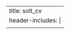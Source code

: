 ---
title: solt_cv
header-includes: |
  <meta http-equiv="Refresh" content="0; URL=SoltCV_202508.pdf">
---